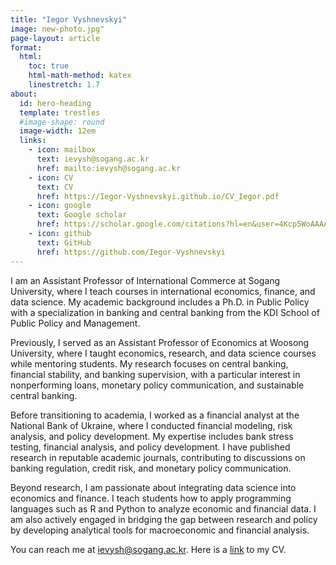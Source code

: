 ```yaml
---
title: "Iegor Vyshnevskyi"
image: new-photo.jpg"
page-layout: article
format: 
  html:
    toc: true
    html-math-method: katex
    linestretch: 1.7
about:
  id: hero-heading
  template: trestles
  #image-shape: round
  image-width: 12em
  links:
    - icon: mailbox
      text: ievysh@sogang.ac.kr
      href: mailto:ievysh@sogang.ac.kr
    - icon: CV
      text: CV
      href: https://Iegor-Vyshnevskyi.github.io/CV_Iegor.pdf
    - icon: google
      text: Google scholar
      href: https://scholar.google.com/citations?hl=en&user=4Kcp5WoAAAAJ     
    - icon: github
      text: GitHub
      href: https://github.com/Iegor-Vyshnevskyi
---
```


::: {#hero-heading}
I am an Assistant Professor of International Commerce at Sogang University, where I teach courses in international economics, finance, and data science. My academic background includes a Ph.D. in Public Policy with a specialization in banking and central banking from the KDI School of Public Policy and Management.  

Previously, I served as an Assistant Professor of Economics at Woosong University, where I taught economics, research, and data science courses while mentoring students. My research focuses on central banking, financial stability, and banking supervision, with a particular interest in nonperforming loans, monetary policy communication, and sustainable central banking.  

Before transitioning to academia, I worked as a financial analyst at the National Bank of Ukraine, where I conducted financial modeling, risk analysis, and policy development. My expertise includes bank stress testing, financial analysis, and policy development. I have published research in reputable academic journals, contributing to discussions on banking regulation, credit risk, and monetary policy communication.  

Beyond research, I am passionate about integrating data science into economics and finance. I teach students how to apply programming languages such as R and Python to analyze economic and financial data. I am also actively engaged in bridging the gap between research and policy by developing analytical tools for macroeconomic and financial analysis.

You can reach me at [ievysh@sogang.ac.kr](mailto:ievysh@sogang.ac.kr). Here is a [link](https://Iegor-Vyshnevskyi.github.io/CV_Iegor.pdf) to my CV.
:::
